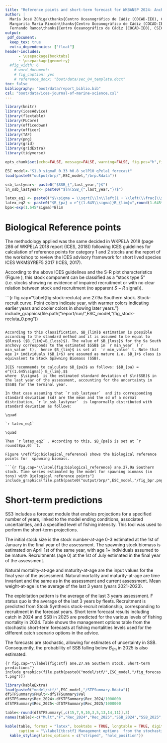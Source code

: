 ```yaml
---
title: "Reference points and short-term forecast for WKBANSP 2024: Anchovy in ICES Subdivision 9a South (ane.27.9a Southern component)"
author: |
  María José Zúñiga\thanks{Centro Oceanográfico de Cádiz (COCAD-IEO), CSIC},
  Margarita María Rincón\thanks{Centro Oceanográfico de Cádiz (COCAD-IEO), CSIC},
  Fernando Ramos\thanks{Centro Oceanográfico de Cádiz (COCAD-IEO), CSIC}
output:
 pdf_document: 
  keep_tex: true
  extra_dependencies: ["float"]
header-includes:
      - \usepackage{booktabs}
      - \usepackage{geometry}
  #fig_width: 6
    # word_document:
    # fig_caption: yes
    # reference_docx: "boot/data/sec_04_template.docx"
toc: false
bibliography: "boot/data/report_biblio.bib"
csl: "boot/data/ices-journal-of-marine-science.csl"
---
```




```r
library(knitr)
library(icesAdvice)
library(flextable)
library(FLCore)
library(officedown)
library(officer)
library(TAF)
library(png)
library(grid)
library(gridExtra)
library(tidyverse)
```

```r

opts_chunk$set(echo=FALSE, message=FALSE, warning=FALSE, fig.pos="h",fig.align = 'center')

```


```r
ESC_model<-"S1.0_sigmaR_0.33_h0.8_selP10_qPela1_forecast"
load(paste0("output/brp/",ESC_model,"/brp.Rdata"))
```

```r

ssb_lastyear<- paste0("$SSB_{",last_year,"}$")
ln_ssb_lastyear<- paste0("$ln(SSB_{",last_year,"})$")

latex_eq1 <- paste0("$\\sigma = \\sqrt{\\ln\\left(1 + \\left(\\frac{\\sigma_{SSB_{",last_year,"}}}{\\mu_{SSB_{",last_year,"}}}\\right)^2\\right)} = \\sqrt{\\ln\\left(1 + \\left(\\frac{", last_sd, "}{", last_value, "}\\right)^2\\right)} = ", round(sigma, 3), "$")
latex_eq2 <- paste0("$B_{pa} = e^{(1.645\\sigma)}B_{lim}=",round(1.645*sigma,2),"B_{lim}=",round(1.645*sigma,2),"*",round(Blim,0),"$")
bpa<-exp(1.645*sigma)*Blim

```


# Biological Reference points

The methodology applied was the same decided in WKPELA 2018 (page 286 of WKPELA 2018 report (ICES, 2018)) following ICES guidelines for calculation of reference points for category 1 and 2 stocks and the report of the workshop to review the ICES advisory framework for short lived species ICES WKMSYREF5 2017 (ICES, 2017).

According to the above ICES guidelines and the S-R plot characteristics (Figure \ref{fig:stock-recluta}), this stock component can be classified as a “stock type 5” (i.e. stocks showing no evidence of impaired recruitment or with no clear relation between stock and recruitment (no apparent $S-R$ signal)).

```{r fig.cap="\\label{fig:stock-recluta} ane.27.9a Southern stock. Stock-recruit curve. Point colors indicate year, with warmer colors indicating earlier years and cooler colors in showing later years."}
include_graphics(file.path("report/run/",ESC_model,"/fig_stock-recluta_0.png"))


```

According to this classification, $B_{lim}$ estimation is possible according to the standard method and it is assumed to be equal to $Bloss$ ($B_{lim}=B_{loss}$). The value of $B_{loss}$ for the 9a South anchovy corresponds to the estimated $SSB$ in `r min_year` (`r min_value` t),  hence $B_{lim}$ is set at  `r min_value` t. Note that age 1+ individuals ($B_1+$) are assumed as mature i.e. $B_1+$ class is equivalent to Stock Spawning Biomass (SSB). 

ICES recommends to calculate $B_{pa}$ as follows: $$B_{pa} = e^{(1.645\sigma)} B_{lim},$$
where  $\sigma$  is the estimated standard deviation of $ln(SSB)$ in the last year of the assessment, accounting for the uncertainty in $SSB$ for the terminal year.

In that case assuming that `r ssb_lastyear`  and its corresponding standard deviation (sd) are the mean and the sd of a normal distribution, `r ln_ssb_lastyear`  is lognormally distributed with standard deviation as follows:

\quad
 
`r latex_eq1`

\quad

Then `r latex_eq2` . According to this, $B_{pa}$ is set at `r round(Bpa,0)` t.

Figure \ref{fig:biological_reference} shows the biological reference points for  spawning biomass.

```{r fig.cap="\\label{fig:biological_reference} ane.27.9a Southern stock. Time series estimated by the model for spawning biomass (in tons) with Biological reference points"}
include_graphics(file.path(paste0("output/brp/",ESC_model,"/fig_bpr.png")))
```


\newpage
# Short-term predictions

SS3 includes a forecast module that enables projections for a specified number of years, linked to the model ending conditions, associated uncertainties, and a specified level of fishing intensity. This tool was used to perform the short-term projections.


The initial stock size is the stock number-at-age 0-3 estimated at the 1st of January in the final year of the assessment. The spawning stock biomass is estimated on April 1st of the same year, with age 1+ individuals  assumed to be mature. Recruitments (age 0) at the 1st of July estimated in the final year of the assessment. 

Natural mortality-at-age and maturity-at-age are the input values for the final year of the assessment. Natural mortality and maturity-at-age are time invariant and the same as in the assessment and current assessment.  Mean weight-at-age is the average of the last 3 years (years 2021-2023). 

The exploitation pattern is the average of the last 3 years assessment. F status quo is the average of the last 3 years by fleets. Recruitment is predicted from Stock Synthesis stock-recruit relationship, corresponding to recruitment in the forecast years. Short term forecast results including catch in 2024 and SSB in 2025 are predicted for the various levels of fishing mortality in 2024. Table \ref{tb:stf} shows the management options table from the stochastic short-term forecasts at fishing mortalities levels used for the different catch scenario options in the advice.

The forecasts are stochastic, allowing for estimates of uncertainty in SSB. Consequently, the probability of SSB falling below $B_{lim}$ in 2025 is also estimated.

<!-- (**Alternative escenario reclutamiento geometrico ultimos 3 años**) -->

```{r fig.cap="\\label{fig:stf} ane.27.9a Southern stock. Short-term predictions"}
include_graphics(file.path(paste0("model/stf/",ESC_model,"/fig_forecast.png")))
```


 

\newpage
```r
library(kableExtra)
load(paste0("model/stf/",ESC_model,"/STFSummary.Rdata"))
dfSTFSummary$FMult<-dfSTFSummary$Val
dfSTFSummary$Rec_2024<-dfSTFSummary$Rec_2024/1000000
dfSTFSummary$Rec_2025<-dfSTFSummary$Rec_2025/1000000

table<-round(dfSTFSummary[,c(15,7,9,10,3,5,13,14,11)],3)
names(table)<-c("Mult","F","Rec_2024","Rec_2025","SSB_2024","SSB_2025","pBlim_2024","pBlim_2025","Catch_2024")

kable(table, format = "latex", booktabs = TRUE, longtable = TRUE, digits = 1, align = 'c',
      caption = "\\label{tb:stf} Management options  from the stochastic short-term forecasts at fishing mortalities levels used for the different catch scenario options in the advice") %>%
  kable_styling(latex_options = c("striped", "hold_position"))

```


